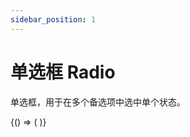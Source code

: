```yaml
---
sidebar_position: 1
---
```



# 单选框 Radio

单选框，用于在多个备选项中选中单个状态。

<BrowserOnly>
  {() => (<ThemeProvider>
    <Grid xGap={16} cols={2} style={{
      alignItems: 'flex-start'
    }}>
      <Grid yGap={16} cols={1}>
        <CodeBlock title="基础"
                   code={String(BasicCode)}>
          <Basic />
        </CodeBlock>
        <CodeBlock title="单选组"
                   code={String(GroupCode)}>
          <Group />
        </CodeBlock>
        <CodeBlock title="按钮单选组"
                   code={String(ButtonGroupCode)}>
          <ButtonGroup />
        </CodeBlock>
      </Grid>
      <Grid yGap={16} cols={1}>
        <CodeBlock title="禁用"
                   code={String(DisabledCode)}>
          <Disabled />
        </CodeBlock>
        <CodeBlock title="尺寸"
                   code={String(SizeCode)}>
          <Size />
        </CodeBlock>
      </Grid>
    </Grid>
  </ThemeProvider>)}
</BrowserOnly>